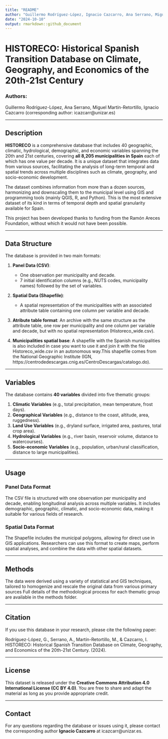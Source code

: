 ```yaml
---
title: "README"
author: "Guillermo Rodríguez-López, Ignacio Cazcarro, Ana Serrano, Miguel Martín-Retortillo"
date: "2024-10-10"
output: rmarkdown::github_document
---
```


# HISTORECO: Historical Spanish Transition Database on Climate, Geography, and Economics of the 20th-21st Century

### Authors: 
Guillermo Rodríguez-López, Ana Serrano, Miguel Martín-Retortillo, Ignacio Cazcarro (corresponding author: icazcarr@unizar.es)

---

## Description

**HISTORECO** is a comprehensive database that includes 40 geographic, climatic, hydrological, demographic, and economic variables spanning the 20th and 21st centuries, covering **all 8,205 municipalities in Spain** each of which has one value per decade. It is a unique dataset that integrates data from various sources, facilitating the analysis of long-term temporal and spatial trends across multiple disciplines such as climate, geography, and socio-economic development.

The dataset combines information from more than a dozen sources, harmonizing and downscaling them to the municipal level using GIS and programming tools (mainly QGIS, R, and Python). This is the most extensive dataset of its kind in terms of temporal depth and spatial granularity available for Spain.

This project has been developed thanks to funding from the Ramón Areces Foundation, without which it would not have been possible. 



---

## Data Structure

The database is provided in two main formats:

1. **Panel Data (CSV)**: 
   - One observation per municipality and decade.
   - 7 initial identification columns (e.g., NUTS codes, municipality names) followed by the set of variables.
   
2. **Spatial Data (Shapefile)**: 
   - A spatial representation of the municipalities with an associated attribute table containing one column per variable and decade.
   
3. **Atribute table format**: An archive with the same structure as the attribute table, one row per municipality and one column per variable and decade, but with no spatial representation (Historeco_wide.csv).

4. **Municipalities spatial base**: A shapefile with the Spanish municipalities is also included in case you want to use it and join it with the file Historeco_wide.csv in an autonomous way.This shapefile comes from the National Geographic Institute (IGN, https://centrodedescargas.cnig.es/CentroDescargas/catalogo.do). 

---

## Variables

The database contains **40 variables** divided into five thematic groups:

1. **Climatic Variables** (e.g., total precipitation, mean temperature, frost days).
2. **Geographical Variables** (e.g., distance to the coast, altitude, area, ruggedness).
3. **Land Use Variables** (e.g., dryland surface, irrigated area, pastures, total crop area).
4. **Hydrological Variables** (e.g., river basin, reservoir volume, distance to watercourses).
5. **Socio-economic Variables** (e.g., population, urban/rural classification, distance to large municipalities).

---

## Usage

### Panel Data Format
The CSV file is structured with one observation per municipality and decade, enabling longitudinal analysis across multiple variables. It includes demographic, geographic, climatic, and socio-economic data, making it suitable for various fields of research.

### Spatial Data Format
The Shapefile includes the municipal polygons, allowing for direct use in GIS applications. Researchers can use this format to create maps, perform spatial analyses, and combine the data with other spatial datasets.

---

## Methods

The data were derived using a variety of statistical and GIS techniques, tailored to homogenize and rescale the original data from various primary sources
Full details of the methodological process for each thematic group are available in the methods folder.

---

## Citation

If you use this database in your research, please cite the following paper:

Rodríguez-López, G., Serrano, A., Martín-Retortillo, M., & Cazcarro, I. HISTORECO: Historical Spanish Transition Database on Climate, Geography, and Economics of the 20th-21st Century. (2024).

---

## License

This dataset is released under the **Creative Commons Attribution 4.0 International License (CC BY 4.0)**. You are free to share and adapt the material as long as you provide appropriate credit.

---

## Contact

For any questions regarding the database or issues using it, please contact the corresponding author **Ignacio Cazcarro** at icazcarr@unizar.es.
